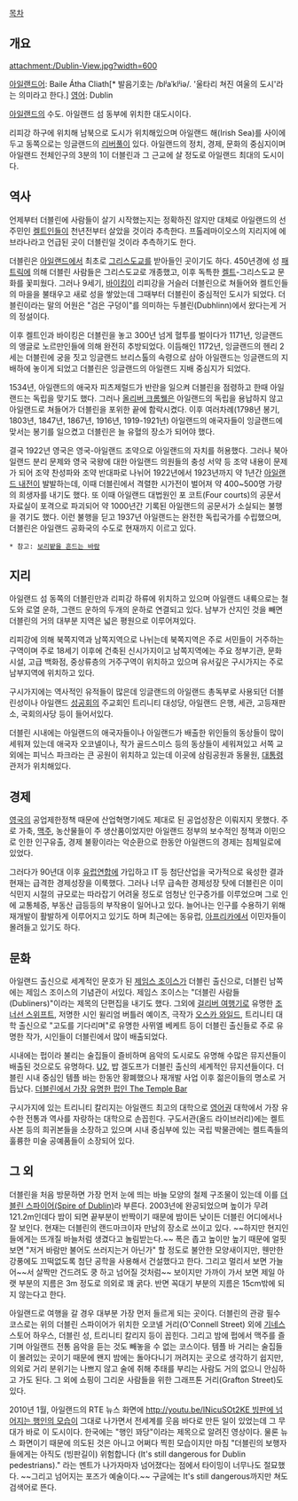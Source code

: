 [[목차]]
== 개요 ==
attachment:/Dublin-View.jpg?width=600

[[게일어|아일랜드어]]: Baile Átha Cliath[* 발음기호는 /blʲaˈklʲiə/. '울타리 쳐진 여울의 도시'라는 의미라고 한다.]
[[영어]]: Dublin
 
[[아일랜드 공화국|아일랜드]]의 수도. 아일랜드 섬 동부에 위치한 대도시이다.

리피강 하구에 위치해 남북으로 도시가 위치해있으며 아일랜드 해(Irish Sea)를 사이에 두고 동쪽으로는 잉글랜드의 [[리버풀]]이 있다. 아일랜드의 정치, 경제, 문화의 중심지이며 아일랜드 전체인구의 3분의 1이 더블린과 그 근교에 살 정도로 아일랜드 최대의 도시이다.

== 역사 ==
언제부터 더블린에 사람들이 살기 시작했는지는 정확하진 않지만 대체로 아일랜드의 선주민인 [[켈트]]인들이 천년전부터 살았을 것이라 추측한다. 프톨레마이오스의 지리지에 에브라나라고 언급된 곳이 더블린일 것이라 추측하기도 한다.

더블린은 [[아일랜드]]에서 최초로 [[그리스도교]]를 받아들인 곳이기도 하다. 450년경에 성 [[패트릭]]에 의해 더블린 사람들은 그리스도교로 개종했고, 이후 독특한 [[켈트]]-그리스도교 문화를 꽃피웠다. 그러나 9세기, [[바이킹]]이 리피강을 거슬러 더블린으로 쳐들어와 켈트인들의 마을을 불태우고 새로 성을 쌓았는데 그때부터 더블린이 중심적인 도시가 되었다. 더블린이라는 말의 어원은 "검은 구덩이"를 의미하는 두블린(Dubhlinn)에서 왔다는게 거의 정설이다.

이후 켈트인과 바이킹은 더블린을 놓고 300년 넘게 혈투를 벌이다가 1171년, 잉글랜드의 앵글로 노르만인들에 의해 완전히 추방되었다. 이듬해인 1172년, 잉글랜드의 헨리 2세는 더블린에 궁을 짓고 잉글랜드 브리스톨의 속령으로 삼아 아일랜드는 잉글랜드의 지배하에 놓이게 되었고 더블린은 잉글랜드의 아일랜드 지배 중심지가 되었다.

1534년, 아일랜드의 애국자 피츠제럴드가 반란을 일으켜 더블린을 점령하고 한때 아일랜드는 독립을 맞기도 했다. 그러나 [[올리버 크롬웰]]은 아일랜드의 독립을 용납하지 않고 아일랜드로 쳐들어가 더블린을 포위한 끝에 함락시켰다. 이후 여러차례(1798년 봉기, 1803년, 1847년, 1867년, 1916년, 1919-1921년) 아일랜드의 애국자들이 잉글랜드에 맞서는 봉기를 일으켰고 더블린은 늘 유혈의 장소가 되어야 했다.

결국 1922년 영국은 영국-아일랜드 조약으로 아일랜드의 자치를 허용했다. 그러나 북아일랜드 분리 문제와 영국 국왕에 대한 아일랜드 의원들의 충성 서약 등 조약 내용이 문제가 되어 조약 찬성파와 조약 반대파로 나뉘어 1922년에서 1923년까지 약 1년간 [[아일랜드 내전]]이 발발하는데, 이때 더블린에서 격렬한 시가전이 벌어져 약 400~500명 가량의 희생자를 내기도 했다. 또 이때 아일랜드 대법원인 포 코트(Four courts)의 공문서 자료실이 포격으로 파괴되어 약 1000년간 기록된 아일랜드의 공문서가 소실되는 불행을 겪기도 했다. 이런 불행을 딛고 1937년 아일랜드는 완전한 독립국가를 수립했으며, 더블린은 아일랜드 공화국의 수도로 현재까지 이르고 있다.

 * 참고: [[보리밭을 흔드는 바람]]

== 지리 ==
아일랜드 섬 동쪽의 더블린만과 리피강 하류에 위치하고 있으며 아일랜드 내륙으로는 철도와 로열 운하, 그랜드 운하의 두개의 운하로 연결되고 있다. 남부가 산지인 것을 빼면 더블린의 거의 대부분 지역은 넓은 평원으로 이루어져있다.

리피강에 의해 북쪽지역과 남쪽지역으로 나뉘는데 북쪽지역은 주로 서민들이 거주하는 구역이며 주로 18세기 이후에 건축된 신시가지이고 남쪽지역에는 주요 정부기관, 문화시설, 고급 백화점, 중상류층의 거주구역이 위치하고 있으며 유서깊은 구시가지는 주로 남부지역에 위치하고 있다.

구시가지에는 역사적인 유적들이 많은데 잉글랜드의 아일랜드 총독부로 사용되던 더블린성이나 아일랜드 [[성공회]]의 주교회인 트리니티 대성당, 아일랜드 은행, 세관, 고등재판소, 국회의사당 등이 들어서있다.

더블린 시내에는 아일랜드의 애국자들이나 아일랜드가 배출한 위인들의 동상들이 많이 세워져 있는데 애국자 오코넬이나, 작가 골드스미스 등의 동상들이 세워져있고 서쪽 교외에는 피닉스 파크라는 큰 공원이 위치하고 있는데 이곳에 삼림공원과 동물원, [[대통령]] 관저가 위치해있다.

== 경제 ==
[[영국]]의 공업제한정책 때문에 산업혁명기에도 제대로 된 공업성장은 이뤄지지 못했다. 주로 가축, [[맥주]], 농산물들이 주 생산품이었지만 아일랜드 정부의 보수적인 정책과 이민으로 인한 인구유출, 경제 불황이라는 악순환으로 한동안 아일랜드의 경제는 침체일로에 있었다.

그러다가 90년대 이후 [[유럽연합]]에 가입하고 IT 등 첨단산업을 국가적으로 육성한 결과 현재는 급격한 경제성장을 이룩했다. 그러나 너무 급속한 경제성장 탓에 더블린은 이미 식민지 시절의 규모로는 따라잡기 어려울 정도로 엄청난 인구증가를 이루었으며 그로 인에 교통체증, 부동산 급등등의 부작용이 일어나고 있다. 늘어나는 인구를 수용하기 위해 재개발이 활발하게 이루어지고 있기도 하며 최근에는 동유럽, [[아프리카]]에서 이민자들이 몰려들고 있기도 하다.

== 문화 ==
아일랜드 출신으로 세계적인 문호가 된 [[제임스 조이스]]가 더블린 출신으로, 더블린 남쪽에는 제임스 조이스의 기념관이 서있다. 제임스 조이스는 "더블린 사람들(Dubliners)"이라는 제목의 단편집을 내기도 했다. 그외에 [[걸리버 여행기]]로 유명한 [[조너선 스위프트]], 저명한 시인 윌리엄 버틀러 예이츠, 극작가 [[오스카 와일드]], 트리니티 대학 출신으로 "고도를 기다리며"로 유명한 사뮈엘 베케트 등이 더블린 출신들로 주로 유명한 작가, 시인들이 더블린에서 많이 배출되었다.

시내에는 펍이라 불리는 술집들이 즐비하며 음악의 도시로도 유명해 수많은 뮤지션들이 배출된 것으로도 유명하다. [[U2]], 밥 겔도프가 더블린 출신의 세계적인 뮤지션들이다. 더블린 시내 중심인 템플 바는 한동안 황폐했으나 재개발 사업 이후 젊은이들의 명소로 거듭났다. [https://maps.google.co.jp/maps?q=The+Temple+Bar&ll=53.345511,-6.262304&spn=0.003741,0.010568&sll=53.345445,-6.264342&layer=c&cid=1165564616374958680&cbp=13,125.58,,0,-1.83&panoid=5hr9v81KOZLW6HtJMSUjjA&gl=jp&brcurrent=3,0x0:0x0,0&hq=The+Temple+Bar&t=m&z=17&cbll=53.345521,-6.264286 더블린에서 가장 유명한 펍인 The Temple Bar]

구시가지에 있는 트리니티 칼리지는 아일랜드 최고의 대학으로 [[영어]]권 대학에서 가장 유수한 전통과 역사를 자랑하는 대학으로 손꼽힌다. 구도서관(올드 라이브러리)에는 켈트 사본 등의 희귀본들을 소장하고 있으며 시내 중심부에 있는 국립 박물관에는 켈트족들의 훌륭한 미술 공예품들이 소장되어 있다.

== 그 외 == 
더블린을 처음 방문하면 가장 먼저 눈에 띄는 바늘 모양의 철제 구조물이 있는데 이를 [https://maps.google.co.jp/maps?q=spire+of+dublin&hl=ko&ie=UTF8&ll=53.349752,-6.260094&spn=0.00374,0.010568&sll=53.344992,-6.265748&sspn=0.003766,0.010568&gl=jp&brcurrent=3,0x0:0x0,0&hq=spire+of&hnear=%EC%95%84%EC%9D%BC%EB%9E%9C%EB%93%9C+%EB%8D%94%EB%B8%94%EB%A6%B0+%EC%A3%BC+%EB%8D%94%EB%B8%94%EB%A6%B0&t=m&layer=c&cbll=53.349752,-6.260094&panoid=pEVHJ2xxGhNqZprRcT-_FQ&cbp=13,318.73,,0,-1.65&z=17 더블린 스파이어(Spire of Dublin)]라 부른다. 2003년에 완공되었으며 높이가 무려 121.2m인데다 밤이 되면 끝부분이 반짝이기 때문에 밤이든 낮이든 더블린 어디에서나 잘 보인다. 현재는 더블린의 랜드마크이자 만남의 장소로 쓰이고 있다. ~~하지만 현지인들에게는 뜨개질 바늘처럼 생겼다고 놀림받는다.~~ 폭은 좁고 높이만 높기 때문에 얼핏 보면 "저거 바람만 불어도 쓰러지는거 아닌가" 할 정도로 불안한 모양새이지만, 웬만한 강풍에도 끄떡없도록 첨단 공학을 사용해서 건설했다고 한다. 그리고 멀리서 보면 가늘어~~서 살짝만 건드려도 쿵 하고 넘어질 것처럼~~ 보이지만 가까이 가서 보면 제일 아랫 부분의 지름은 3m 정도로 의외로 꽤 굵다. 반면 꼭대기 부분의 지름은 15cm밖에 되지 않는다고 한다. 

아일랜드로 여행을 갈 경우 대부분 가장 먼저 들르게 되는 곳이다. 더블린의 관광 필수 코스로는 위의 더블린 스파이어가 위치한 오코넬 거리(O'Connell Street) 외에 [[기네스]] 스토어 하우스, 더블린 성, 트리니티 칼리지 등이 꼽힌다. 그리고 밤에 펍에서 맥주를 즐기며 아일랜드 전통 음악을 듣는 것도 빼놓을 수 없는 코스이다. 템플 바 거리는 술집들이 몰려있는 곳이기 때문에 왠지 밤에는 돌아다니기 꺼려지는 곳으로 생각하기 쉽지만, 의외로 거리 분위기는 나쁘지 않고 술에 취해 추태를 부리는 사람도 거의 없으니 안심하고 가도 된다. 그 외에 쇼핑이 그리운 사람들을 위한 그래프톤 거리(Grafton Street)도 있다. 

2010년 1월, 아일랜드의 RTE 뉴스 화면에 [[http://youtu.be/INicuSOt2KE 빙판에 넘어지는 행인의 모습]]이 그대로 나가면서 전세계를 웃음 바다로 만든 일이 있었는데 그 무대가 바로 이 도시이다. 한국에는 "행인 꽈당"이라는 제목으로 알려진 영상이다. 물론 뉴스 화면이기 때문에 의도된 것은 아니고 어쩌다 찍힌 모습이지만 마침 "더블린의 보행자들에게는 아직도 (빙판길이) 위험합니다 (It's still dangerous for Dublin pedestrians)." 라는 멘트가 나가자마자 넘어졌다는 점에서 타이밍이 너무나도 절묘했다. ~~그리고 넘어지는 포즈가 예술이다.~~ 구글에는 It's still dangerous까지만 쳐도 검색어로 뜬다.
